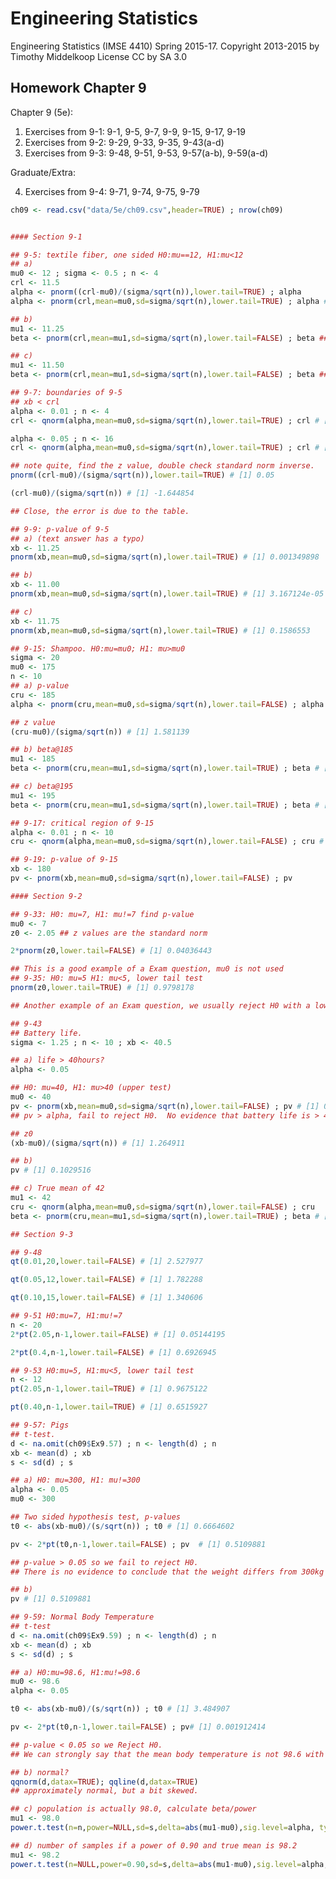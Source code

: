 # Engineering Statistics 
Engineering Statistics (IMSE 4410) Spring 2015-17. Copyright 2013-2015 by Timothy Middelkoop License CC by SA 3.0

## Homework Chapter 9

Chapter 9 (5e):

1. Exercises from 9-1: 9-1, 9-5, 9-7, 9-9, 9-15, 9-17, 9-19
2. Exercises from 9-2: 9-29, 9-33, 9-35, 9-43(a-d)
3. Exercises from 9-3: 9-48, 9-51, 9-53, 9-57(a-b), 9-59(a-d)

Graduate/Extra:

4. Exercises from 9-4: 9-71, 9-74, 9-75, 9-79
```r
ch09 <- read.csv("data/5e/ch09.csv",header=TRUE) ; nrow(ch09)


#### Section 9-1

## 9-5: textile fiber, one sided H0:mu==12, H1:mu<12
## a)
mu0 <- 12 ; sigma <- 0.5 ; n <- 4
crl <- 11.5
alpha <- pnorm((crl-mu0)/(sigma/sqrt(n)),lower.tail=TRUE) ; alpha
alpha <- pnorm(crl,mean=mu0,sd=sigma/sqrt(n),lower.tail=TRUE) ; alpha # [1] 0.02275013

## b)
mu1 <- 11.25
beta <- pnorm(crl,mean=mu1,sd=sigma/sqrt(n),lower.tail=FALSE) ; beta ## ignore minimal tail # [1] 0.1586553

## c)
mu1 <- 11.50
beta <- pnorm(crl,mean=mu1,sd=sigma/sqrt(n),lower.tail=FALSE) ; beta ## ignore minimal tail # [1] 0.5

## 9-7: boundaries of 9-5
## xb < crl
alpha <- 0.01 ; n <- 4
crl <- qnorm(alpha,mean=mu0,sd=sigma/sqrt(n),lower.tail=TRUE) ; crl # [1] 11.41841

alpha <- 0.05 ; n <- 16
crl <- qnorm(alpha,mean=mu0,sd=sigma/sqrt(n),lower.tail=TRUE) ; crl # [1] 11.79439

## note quite, find the z value, double check standard norm inverse.
pnorm((crl-mu0)/(sigma/sqrt(n)),lower.tail=TRUE) # [1] 0.05

(crl-mu0)/(sigma/sqrt(n)) # [1] -1.644854

## Close, the error is due to the table.

## 9-9: p-value of 9-5
## a) (text answer has a typo)
xb <- 11.25
pnorm(xb,mean=mu0,sd=sigma/sqrt(n),lower.tail=TRUE) # [1] 0.001349898

## b) 
xb <- 11.00
pnorm(xb,mean=mu0,sd=sigma/sqrt(n),lower.tail=TRUE) # [1] 3.167124e-05

## c)
xb <- 11.75
pnorm(xb,mean=mu0,sd=sigma/sqrt(n),lower.tail=TRUE) # [1] 0.1586553

## 9-15: Shampoo. H0:mu=mu0; H1: mu>mu0
sigma <- 20
mu0 <- 175
n <- 10
## a) p-value
cru <- 185
alpha <- pnorm(cru,mean=mu0,sd=sigma/sqrt(n),lower.tail=FALSE) ; alpha # [1] 0.05692315

## z value
(cru-mu0)/(sigma/sqrt(n)) # [1] 1.581139

## b) beta@185
mu1 <- 185 
beta <- pnorm(cru,mean=mu1,sd=sigma/sqrt(n),lower.tail=TRUE) ; beta # [1] 0.5

## c) beta@195
mu1 <- 195
beta <- pnorm(cru,mean=mu1,sd=sigma/sqrt(n),lower.tail=TRUE) ; beta # [1] 0.05692315

## 9-17: critical region of 9-15
alpha <- 0.01 ; n <- 10
cru <- qnorm(alpha,mean=mu0,sd=sigma/sqrt(n),lower.tail=FALSE) ; cru # [1] 189.7131

## 9-19: p-value of 9-15
xb <- 180
pv <- pnorm(xb,mean=mu0,sd=sigma/sqrt(n),lower.tail=FALSE) ; pv

#### Section 9-2

## 9-33: H0: mu=7, H1: mu!=7 find p-value
mu0 <- 7
z0 <- 2.05 ## z values are the standard norm

2*pnorm(z0,lower.tail=FALSE) # [1] 0.04036443

## This is a good example of a Exam question, mu0 is not used
## 9-35: H0: mu=5 H1: mu<5, lower tail test
pnorm(z0,lower.tail=TRUE) # [1] 0.9798178

## Another example of an Exam question, we usually reject H0 with a low p-value

## 9-43
## Battery life.
sigma <- 1.25 ; n <- 10 ; xb <- 40.5

## a) life > 40hours?
alpha <- 0.05

## H0: mu=40, H1: mu>40 (upper test)
mu0 <- 40
pv <- pnorm(xb,mean=mu0,sd=sigma/sqrt(n),lower.tail=FALSE) ; pv # [1] 0.1029516
## pv > alpha, fail to reject H0.  No evidence that battery life is > 40.

## z0
(xb-mu0)/(sigma/sqrt(n)) # [1] 1.264911

## b)
pv # [1] 0.1029516

## c) True mean of 42
mu1 <- 42
cru <- qnorm(alpha,mean=mu0,sd=sigma/sqrt(n),lower.tail=FALSE) ; cru
beta <- pnorm(cru,mean=mu1,sd=sigma/sqrt(n),lower.tail=TRUE) ; beta # [1] 0.0003191553

## Section 9-3

## 9-48
qt(0.01,20,lower.tail=FALSE) # [1] 2.527977

qt(0.05,12,lower.tail=FALSE) # [1] 1.782288

qt(0.10,15,lower.tail=FALSE) # [1] 1.340606

## 9-51 H0:mu=7, H1:mu!=7
n <- 20
2*pt(2.05,n-1,lower.tail=FALSE) # [1] 0.05144195

2*pt(0.4,n-1,lower.tail=FALSE) # [1] 0.6926945

## 9-53 H0:mu=5, H1:mu<5, lower tail test
n <- 12
pt(2.05,n-1,lower.tail=TRUE) # [1] 0.9675122

pt(0.40,n-1,lower.tail=TRUE) # [1] 0.6515927

## 9-57: Pigs
## t-test.
d <- na.omit(ch09$Ex9.57) ; n <- length(d) ; n
xb <- mean(d) ; xb
s <- sd(d) ; s

## a) H0: mu=300, H1: mu!=300
alpha <- 0.05
mu0 <- 300

## Two sided hypothesis test, p-values
t0 <- abs(xb-mu0)/(s/sqrt(n)) ; t0 # [1] 0.6664602

pv <- 2*pt(t0,n-1,lower.tail=FALSE) ; pv  # [1] 0.5109881

## p-value > 0.05 so we fail to reject H0.
## There is no evidence to conclude that the weight differs from 300kg

## b)
pv # [1] 0.5109881

## 9-59: Normal Body Temperature
## t-test
d <- na.omit(ch09$Ex9.59) ; n <- length(d) ; n
xb <- mean(d) ; xb
s <- sd(d) ; s

## a) H0:mu=98.6, H1:mu!=98.6
mu0 <- 98.6
alpha <- 0.05

t0 <- abs(xb-mu0)/(s/sqrt(n)) ; t0 # [1] 3.484907

pv <- 2*pt(t0,n-1,lower.tail=FALSE) ; pv# [1] 0.001912414

## p-value < 0.05 so we Reject H0.
## We can strongly say that the mean body temperature is not 98.6 with 0.05 significance.

## b) normal?
qqnorm(d,datax=TRUE); qqline(d,datax=TRUE)
## approximately normal, but a bit skewed.

## c) population is actually 98.0, calculate beta/power
mu1 <- 98.0
power.t.test(n=n,power=NULL,sd=s,delta=abs(mu1-mu0),sig.level=alpha, type="one.sample", alternative="one.sided")

## d) number of samples if a power of 0.90 and true mean is 98.2
mu1 <- 98.2
power.t.test(n=NULL,power=0.90,sd=s,delta=abs(mu1-mu0),sig.level=alpha, type="one.sample", alternative="one.sided")
````







